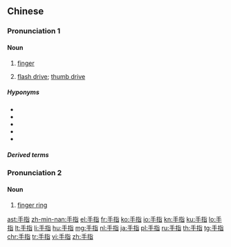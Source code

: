 ==Chinese==
{{zh-forms}}

===Pronunciation 1===
{{zh-pron
|m=shǒuzhǐ
|c=sau2 zi2
|h=pfs=sú-chṳ́
|mn=xm,qz,zz:chhiú-chí/zz:chhiú-chái/tw:chhiú-cháiⁿ
|ma=Zh-shouzhi.ogg
|w=2seu tsr
|cat=n
}}

====Noun====
{{zh-noun}}

# [[finger]]
#: {{zh-x|交叉 手指|to cross one's '''fingers'''}}
# {{lb|zh|Cantonese|slang}} [[flash drive]]; [[thumb drive]]

=====Hyponyms=====
* {{zh-l|大拇指}}
* {{zh-l|食指}}
* {{zh-l|中指}}
* {{zh-l|無名指}}
* {{zh-l|小指}}

=====Derived terms=====
{{zh-der|手指甲|指甲|手指頭肚兒|手指頭|手指字母}}

===Pronunciation 2===
{{zh-pron
|mn=chhiú-chí
|cat=n
}}

====Noun====
{{zh-noun}}

# {{lb|zh|Min Nan}} [[finger ring]]

{{zh-cat|Elementary}}

[[ast:手指]]
[[zh-min-nan:手指]]
[[el:手指]]
[[fr:手指]]
[[ko:手指]]
[[io:手指]]
[[kn:手指]]
[[ku:手指]]
[[lo:手指]]
[[lt:手指]]
[[li:手指]]
[[hu:手指]]
[[mg:手指]]
[[nl:手指]]
[[ja:手指]]
[[pl:手指]]
[[ru:手指]]
[[th:手指]]
[[tg:手指]]
[[chr:手指]]
[[tr:手指]]
[[vi:手指]]
[[zh:手指]]